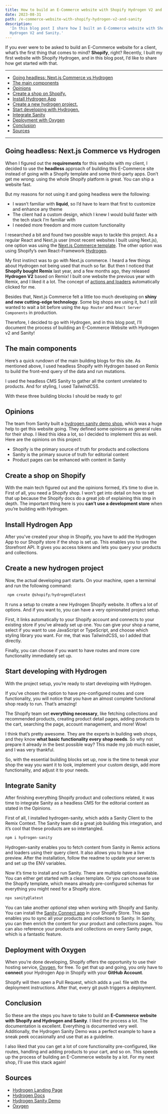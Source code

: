 ```yaml
---
title: How to build an E-Commerce website with Shopify Hydrogen V2 and Sanity
date: 2023-08-31
path: /e-commerce-website-with-shopify-hydrogen-v2-and-sanity
description:
  'In this blog post I share how I built an E-Commerce website with Shopify
  Hydrogen V2 and Sanity.'
---
```


If you ever were to be asked to build an E-Commerce website for a client, what’s
the first thing that comes to mind? **Shopify**, right? Recently, I built my
first website with Shopify Hydrogen, and in this blog post, I’d like to share
how get started with that.

---

- [Going headless: Next.js Commerce vs Hydrogen](#going-headless-nextjs-commerce-vs-hydrogen)
- [The main components](#the-main-components)
- [Opinions](#opinions)
- [Create a shop on Shopify.](#create-a-shop-on-shopify)
- [Install Hydrogen App](#install-hydrogen-app)
- [Create a new hydrogen project.](#create-a-new-hydrogen-project)
- [Start developing with Hydrogen.](#start-developing-with-hydrogen)
- [Integrate Sanity](#integrate-sanity)
- [Deployment with Oxygen](#deployment-with-oxygen)
- [Conclusion](#conclusion)
- [Sources](#sources)

---

## Going headless: Next.js Commerce vs Hydrogen <a name="going-headless-nextjs-commerce-vs-hydrogen"></a>

When I figured out the **requirements** for this website with my client, I
decided to use the **headless** approach of building this E-Commerce site
instead of going with a Shopify template and some third-party apps. Don’t get me
wrong: using the whole Shopify platform is great. You can ship a website fast.

But my reasons for not using it and going headless were the following:

- I wasn’t familiar with **liquid**, so I’d have to learn that first to
  customize and enhance any theme
- The client had a custom design, which I knew I would build faster with the
  tech stack I’m familiar with
- I needed more freedom and more custom functionality

I researched a bit and found two possible ways to tackle this project. As a
regular React and Next.js user (most recent websites I built using Next.js), one
option was using the [Next.js Commerce template](https://nextjs.org/commerce).
The other option was using Shopify’s own React-Framework
[Hydrogen](https://hydrogen.shopify.dev/).

My first instinct was to go with Next.js commerce. I heard a few things about
Hydrogen not being used that much so far. But then I noticed that **Shopify
bought Remix** last year, and a few months ago, they released **Hydrogen V2**
based on Remix! I built one website the previous year with Remix, and I liked it
a lot. The concept of
[actions and loaders](https://remix.run/docs/en/main/pages/philosophy#serverclient-model)
automatically clicked for me.

Besides that, Next.js Commerce felt a little too much developing on **shiny and
new cutting-edge technology**. Some big shops are using it, but I still wanted
to wait a bit before using the `App Router` and `React Server Components` in
production.

Therefore, I decided to go with Hydrogen, and in this blog post, I’ll document
the process of building an E-Commerce Website with Hydrogen v2 and Sanity!

## The main components <a name="the-main-components"></a>

Here’s a quick rundown of the main building blogs for this site. As mentioned
above, I used headless Shopify with Hydrogen based on Remix to build the
front-end query of the data and run mutations.

I used the headless CMS Sanity to gather all the content unrelated to products.
And for styling, I used TailwindCSS.

With these three building blocks I should be ready to go!

## Opinions <a name="opinions"></a>

The team from Sanity built a
[hydrogen sanity demo shop](https://github.com/sanity-io/hydrogen-sanity-demo),
which was a huge help to get this website going. They defined some opinions as
general rules for their shop. I liked this idea a lot, so I decided to implement
this as well. Here are the opinions on this project:

- Shopify is the primary source of truth for products and collections
- Sanity is the primary source of truth for editorial content
- Product pages can be enhanced with content in Sanity

## Create a shop on Shopify <a name="create-a-shop-on-shopify"></a>

With the main tech figured out and the opinions formed, it’s time to dive in.
First of all, you need a Shopify shop. I won’t get into detail on how to set
that up because the Shopify docs do a great job of explaining this step in
depth. The important thing here is you **can’t use a development store** when
you’re building with Hydrogen.

## Install Hydrogen App <a name="install-hydrogen-app"></a>

After you've created your shop in Shopify, you have to add the Hydrogen App to
our Shopify store if the shop is set up. This enables you to use the Storefront
API. It gives you access tokens and lets you query your products and
collections.

## Create a new hydrogen project <a name="create-a-new-hydrogen-project"></a>

Now, the actual developing part starts. On your machine, open a terminal and run
the following command:

```jsx
 npm create @shopify/hydrogen@latest
```

It runs a setup to create a new Hydrogen Shopify website. It offers a lot of
options. And if you want to, you can have a very opinionated project setup.

First, it links automatically to your Shopify account and connects to your
existing store if you’ve already set up one. You can give your shop a name,
select if you want to use JavaScript or TypeScript, and choose which styling
library you want. For me, that was TailwindCSS, so I added that directly.

Finally, you can choose if you want to have routes and more core functionality
immediately set up.

## Start developing with Hydrogen <a name="start-developing-with-hydrogen"></a>

With the project setup, you’re ready to start developing with Hydrogen.

If you’ve chosen the option to have pre-configured routes and core
functionality, you will notice that you have an almost complete functional shop
ready to run. That’s amazing!

The Shopify team set **everything necessary**, like fetching collections and
recommended products, creating product detail pages, adding products to the
cart, searching the page, account management, and more! Wow!

I think that’s pretty awesome. They are the experts in building web shops, and
they know **what basic functionality every shop needs**. So why not prepare it
already in the best possible way? This made my job much easier, and I was very
thankful.

So, with the essential building blocks set up, now is the time to tweak your
shop the way you want it to look, implement your custom design, add more
functionality, and adjust it to your needs.

## Integrate Sanity <a name="integrate-sanity"></a>

After finishing everything Shopify product and collections related, it was time
to integrate Sanity as a headless CMS for the editorial content as stated in the
Opinions.

First of all, I installed hydrogen-sanity, which adds a Sanity Client to the
Remix Context. The Sanity team did a great job building this integration, and
it’s cool that these products are so intertangled.

```jsx
npm i hydrogen-sanity
```

Hydrogen-sanity enables you to fetch content from Sanity in Remix actions and
loaders using their query client. It also allows you to have a live preview.
After the installation, follow the readme to update your server.ts and set up
the ENV variables.

Now it’s time to install and run Sanity. There are multiple options available.
You can either get started with a clean template. Or you can choose to use the
Shopify template, which means already pre-configured schemas for everything you
might need for a Shopify store.

```jsx
npx sanity@latest
```

You can take another _optional_ step when working with Shopify and Sanity. You
can install the
[Sanity Connect app](https://www.sanity.io/docs/sanity-connect-for-shopify) in
your Shopify Store. This app enables you to sync all your products and
collections to Sanity. In Sanity, you can then enrich the content for your
product and collections pages. You can also reference your products and
collections on every Sanity page, which is a fantastic feature.

## Deployment with Oxygen <a name="deployment-with-oxygen"></a>

When you’re done developing, Shopify offers the opportunity to use their hosting
service, [Oxygen](https://shopify.dev/docs/custom-storefronts/oxygen), for free.
To get that up and going, you only have to **connect** your Hydrogen App in
Shopify with your **GitHub Account**.

Shopify will then open a Pull Request, which adds a `yaml` file with the
deployment instructions. After that, every git push triggers a deployment.

## Conclusion <a name="conclusion"></a>

So these are the steps you have to take to build an **E-Commerce website with
Shopify and Hydrogen and Sanity**. I liked the process a lot. The documentation
is excellent. Everything is documented very well. Additionally, the Hydrogen
Sanity Demo was a perfect example to have a sneak peek occasionally and use that
as a guideline.

I also liked that you can get a lot of core functionality pre-configured, like
routes, handling and adding products to your cart, and so on. This speeds up the
process of building an E-Commerce website by a lot. For my next shop, I’ll use
this stack again!

## Sources <a name="sources"></a>

- [Hydrogen Landing Page](https://hydrogen.shopify.dev/)
- [Hydrogen Docs](https://shopify.dev/docs/custom-storefronts/hydrogen)
- [Hydrogen Sanity Demo](https://github.com/sanity-io/hydrogen-sanity-demo)
- [Oxygen](https://shopify.dev/docs/custom-storefronts/oxygen)

